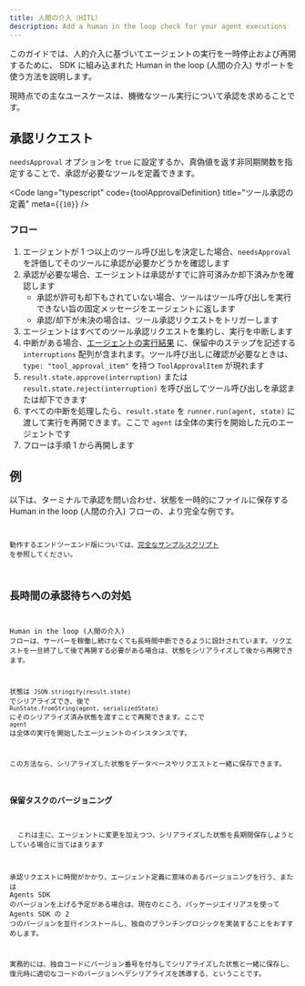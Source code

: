```yaml
---
title: 人間の介入（HITL）
description: Add a human in the loop check for your agent executions
---
```



このガイドでは、人的介入に基づいてエージェントの実行を一時停止および再開するために、 SDK に組み込まれた Human in the loop (人間の介入) サポートを使う方法を説明します。

現時点での主なユースケースは、機微なツール実行について承認を求めることです。

## 承認リクエスト

`needsApproval` オプションを `true` に設定するか、真偽値を返す非同期関数を指定することで、承認が必要なツールを定義できます。

<Code
  lang="typescript"
  code={toolApprovalDefinition}
  title="ツール承認の定義"
  meta={`{10}`}
/>

### フロー

1. エージェントが 1 つ以上のツール呼び出しを決定した場合、`needsApproval` を評価してそのツールに承認が必要かどうかを確認します
2. 承認が必要な場合、エージェントは承認がすでに許可済みか却下済みかを確認します
   - 承認が許可も却下もされていない場合、ツールはツール呼び出しを実行できない旨の固定メッセージをエージェントに返します
   - 承認/却下が未決の場合は、ツール承認リクエストをトリガーします
3. エージェントはすべてのツール承認リクエストを集約し、実行を中断します
4. 中断がある場合、[エージェントの実行結果](/openai-agents-js/ja/guides/result) に、保留中のステップを記述する `interruptions` 配列が含まれます。ツール呼び出しに確認が必要なときは、`type: "tool_approval_item"` を持つ `ToolApprovalItem` が現れます
5. `result.state.approve(interruption)` または `result.state.reject(interruption)` を呼び出してツール呼び出しを承認または却下できます
6. すべての中断を処理したら、`result.state` を `runner.run(agent, state)` に渡して実行を再開できます。ここで `agent` は全体の実行を開始した元のエージェントです
7. フローは手順 1 から再開します

## 例

以下は、ターミナルで承認を問い合わせ、状態を一時的にファイルに保存する Human in the loop (人間の介入) フローの、より完全な例です。

<Code
  lang="typescript"
  code={humanInTheLoopExample}
  title="Human in the loop (人間の介入)"
/>

動作するエンドツーエンド版については、[完全なサンプルスクリプト](https://github.com/openai/openai-agents-js/tree/main/examples/agent-patterns/human-in-the-loop.ts) を参照してください。

## 長時間の承認待ちへの対処

Human in the loop (人間の介入) フローは、サーバーを稼働し続けなくても長時間中断できるように設計されています。リクエストを一旦終了して後で再開する必要がある場合は、状態をシリアライズして後から再開できます。

状態は `JSON.stringify(result.state)` でシリアライズでき、後で `RunState.fromString(agent, serializedState)` にそのシリアライズ済み状態を渡すことで再開できます。ここで `agent` は全体の実行を開始したエージェントのインスタンスです。

この方法なら、シリアライズした状態をデータベースやリクエストと一緒に保存できます。

### 保留タスクのバージョニング

<Aside>
  これは主に、エージェントに変更を加えつつ、シリアライズした状態を長期間保存しようとしている場合に当てはまります
</Aside>

承認リクエストに時間がかかり、エージェント定義に意味のあるバージョニングを行う、または Agents SDK のバージョンを上げる予定がある場合は、現在のところ、パッケージエイリアスを使って Agents SDK の 2 つのバージョンを並行インストールし、独自のブランチングロジックを実装することをおすすめします。

実務的には、独自コードにバージョン番号を付与してシリアライズした状態と一緒に保存し、復元時に適切なコードのバージョンへデシリアライズを誘導する、ということです。
